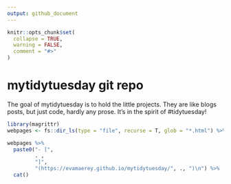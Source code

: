 ```yaml
---
output: github_document
---
```

   
<!-- README.md is generated from README.Rmd. Please edit that file --> 

```r
knitr::opts_chunk$set(     
  collapse = TRUE,
  warning = FALSE,
  comment = "#>"
)    
```

# mytidytuesday git repo

<!-- badges: start -->
<!-- badges: end -->

The goal of mytidytuesday is to hold the little projects.  They are like blogs posts, but just code, hardly any prose.  It's in the spirit of #tidytuesday!  

```r
library(magrittr)
webpages <- fs::dir_ls(type = "file", recurse = T, glob = "*.html") %>% rev()

webpages %>% 
  paste0("- [",
         . ,
         "]",
         "(https://evamaerey.github.io/mytidytuesday/", ., ")\n") %>% 
  cat()
```

